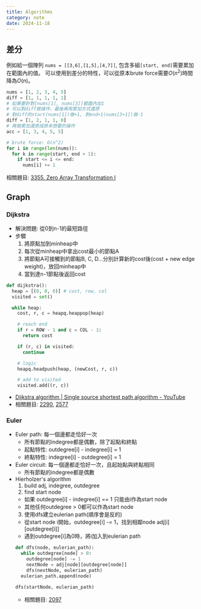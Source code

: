 ---
title: Algorithms
category: note
date: 2024-11-18
---

## 差分

例如給一個陣列 `nums = [[3,6],[1,5],[4,7]]`, 包含多組`[start, end]`需要累加在範圍內的值。
可以使用到差分的特性，可以從原本brute force需要$O(n^2)$時間降為$O(n)$。

```py
nums = [1, 2, 3, 4, 5]
diff = [1, 1, 1, 1, 1]
# 如果要針對[nums[1], nums[3]]範圍內加1
# 可以對diff做操作，最後再用累加方式還原
# 對diff的start(nums[1])做+1, 對end+1(nums[3+1])做-1
diff = [1, 2, 1, 1, 0]
# 再做累加還原成原本想要的操作
acc = [1, 3, 4, 5, 5]

# brute force: O(n^2)
for i in range(len(nums)):
  for k in range(start, end + 1):
    if start <= i <= end:
      nums[i] += 1
```

相關題目: [3355. Zero Array Transformation I](https://leetcode.com/problems/zero-array-transformation-i/description/)

## Graph

### Dijkstra
- 解決問題: 從0到n-1的最短路徑
- 步驟
  1. 將原點加到minheap中
  2. 每次從minheap中拿出cost最小的節點A
  3. 將節點A可接觸到的節點B, C, D...分別計算新的cost後(cost + new edge weight)，放回minheap中
  4. 當到達n-1節點後返回cost


```py
def dijkstra():
  heap = [(0, 0, 0)] # cost, row, col
  visited = set()

  while heap:
    cost, r, c = heapq.heappop(heap)

    # reach end
    if r = ROW - 1 and c = COL - 1:
      return cost

    if (r, c) in visited:
      continue

    # logic
    heapq.headpush(heap, (newCost, r, c))

    # add to visited
    visited.add((r, c))
```

- [Dijkstra algorithm | Single source shortest path algorithm - YouTube](https://www.youtube.com/watch?v=Sj5Z-jaE2x0)
- 相關題目: [2290](https://leetcode.com/problems/minimum-obstacle-removal-to-reach-corner/description/), [2577](https://leetcode.com/problems/minimum-time-to-visit-a-cell-in-a-grid/description/)

### Euler
- Euler path: 每一個邊都走恰好一次
  - 所有節點的indegree都是偶數，除了起點和終點
  - 起點特性: outdegree[i] - indegree[i] = 1
  - 終點特性: indegree[i] - outdegree[i] = 1
- Euler circuit: 每一個邊都走恰好一次，且起始點與終點相同
  - 所有節點的indegree都是偶數
- Hierholzer's algorithm
  1. build adj, indegree, outdegree
  2. find start node
    - 如果 outdegree[i] - indegree[i] == 1 只能由i作為start node
    - 其他任何outdegree > 0都可以作為start node
  3. 使用dfs建立eulerian path(順序會是反的)
    - 從start node i開始，outdegree[i] -= 1，找到相鄰node adj[i][outdegree[i]]
    - 遇到outdegree[i]為0時，將i加入到eulerian path
    ```py
    def dfs(node, eulerian_path):
      while outdegree[node] > 0:
        outdegree[node] -= 1
        nextNode = adj[node][outdegree[node]]
        dfs(nextNode, eulerian_path)
      eulerian_path.append(node)

    dfs(startNode, eulerian_path)
    ```
  - 相關題目: [2097](https://leetcode.com/problems/valid-arrangement-of-pairs/description/)